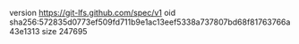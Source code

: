 version https://git-lfs.github.com/spec/v1
oid sha256:572835d0773ef509fd711b9e1ac13eef5338a737807bd68f81763766a43e1313
size 247695
